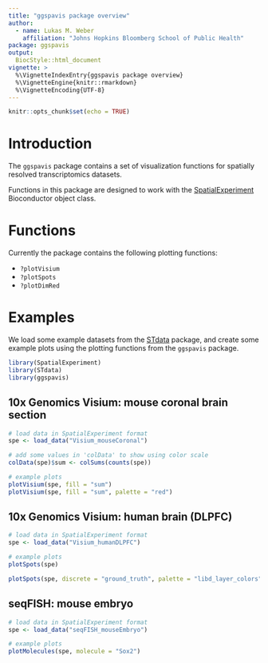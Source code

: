 ```yaml
---
title: "ggspavis package overview"
author: 
  - name: Lukas M. Weber
    affiliation: "Johns Hopkins Bloomberg School of Public Health"
package: ggspavis
output: 
  BiocStyle::html_document
vignette: >
  %\VignetteIndexEntry{ggspavis package overview}
  %\VignetteEngine{knitr::rmarkdown}
  %\VignetteEncoding{UTF-8}
---
```


```r
knitr::opts_chunk$set(echo = TRUE)
```


# Introduction

The `ggspavis` package contains a set of visualization functions for spatially resolved transcriptomics datasets.

Functions in this package are designed to work with the [SpatialExperiment](https://bioconductor.org/packages/SpatialExperiment) Bioconductor object class.


# Functions

Currently the package contains the following plotting functions:

- `?plotVisium`
- `?plotSpots`
- `?plotDimRed`


# Examples

We load some example datasets from the [STdata](https://github.com/lmweber/STdata) package, and create some example plots using the plotting functions from the `ggspavis` package.

```r
library(SpatialExperiment)
library(STdata)
library(ggspavis)
```


## 10x Genomics Visium: mouse coronal brain section

```r
# load data in SpatialExperiment format
spe <- load_data("Visium_mouseCoronal")
```

```r
# add some values in 'colData' to show using color scale
colData(spe)$sum <- colSums(counts(spe))

# example plots
plotVisium(spe, fill = "sum")
plotVisium(spe, fill = "sum", palette = "red")
```


## 10x Genomics Visium: human brain (DLPFC)

```r
# load data in SpatialExperiment format
spe <- load_data("Visium_humanDLPFC")
```

```r
# example plots
plotSpots(spe)
```

```r
plotSpots(spe, discrete = "ground_truth", palette = "libd_layer_colors")
```


## seqFISH: mouse embryo

```r
# load data in SpatialExperiment format
spe <- load_data("seqFISH_mouseEmbryo")
```

```r
# example plots
plotMolecules(spe, molecule = "Sox2")
```


